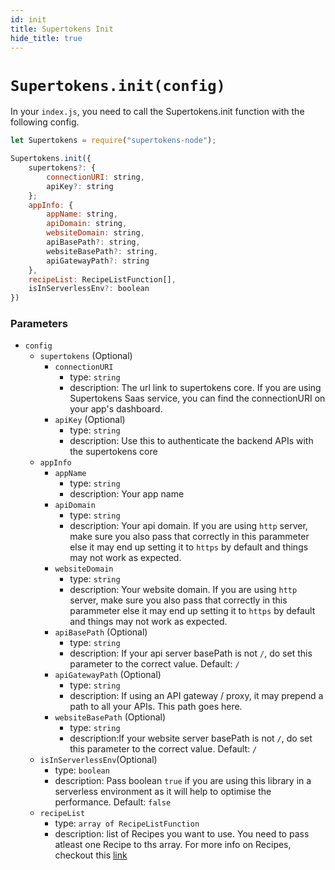 ```yaml
---
id: init
title: Supertokens Init
hide_title: true
---
```


# `Supertokens.init(config)`

In your `index.js`, you need to call the Supertokens.init function with the following config.

```js
let Supertokens = require("supertokens-node");

Supertokens.init({
    supertokens?: {
        connectionURI: string,
        apiKey?: string
    };
    appInfo: {
        appName: string,
        apiDomain: string,
        websiteDomain: string,
        apiBasePath?: string,
        websiteBasePath?: string,
        apiGatewayPath?: string
    },
    recipeList: RecipeListFunction[],
    isInServerlessEnv?: boolean
})

```

### Parameters
- ``config``
  - `supertokens` (Optional)
    - `connectionURI`
      - type: `string`
      - description: The url link to supertokens core. If you are using Supertokens Saas service, you can find the connectionURI on your app's dashboard.
    - `apiKey` (Optional)
      - type: `string`
      - description: Use this to authenticate the backend APIs with the supertokens core
  - ``appInfo``
    - ``appName``
      - type: ``string``
      - description: Your app name
    - ``apiDomain``
      - type: ``string``
      - description: Your api domain. If you are using `http` server, make sure you also pass that correctly in this parammeter else it may end up setting it to `https` by default and things may not work as expected.
    - ``websiteDomain``
      - type: ``string``
      - description: Your website domain. If you are using `http` server, make sure you also pass that correctly in this parammeter else it may end up setting it to `https` by default and things may not work as expected.
    - ``apiBasePath`` (Optional)
      - type: ``string``
      - description: If your api server basePath is not `/`, do set this parameter to the correct value. Default: `/`
    - `apiGatewayPath` (Optional)
      - type: `string`
      - description: If using an API gateway / proxy, it may prepend a path to all your APIs. This path goes here.
    - ``websiteBasePath`` (Optional)
      - type: ``string``
      - description:If your website server basePath is not `/`, do set this parameter to the correct value. Default: `/`
  - ``isInServerlessEnv``(Optional)
    - type: ``boolean``
    - description: Pass boolean `true` if you are using this library in a serverless environment as it will help to optimise the performance. Default: `false`
  - ``recipeList``
    - type: ``array of RecipeListFunction``
    - description: list of Recipes you want to use. You need to pass atleast one Recipe to ths array. For more info on Recipes, checkout this [link](https://supertokens.io/docs/community/recipes)
